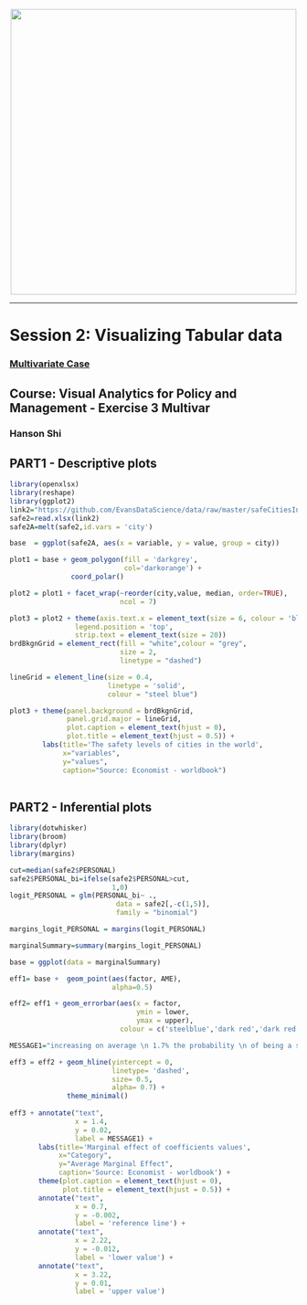 <br> 
<center><img src="http://i.imgur.com/sSaOozN.png" width="500"></center>

_____
<a id='part1'></a>

# Session 2: Visualizing Tabular data

### [Multivariate Case](https://github.com/EvansDataScience/VisualAnalytics_tabularDataMulti)
## Course: Visual Analytics for Policy and Management - Exercise 3 Multivar

### Hanson Shi

## PART1 - Descriptive plots

```r
library(openxlsx)
library(reshape)
library(ggplot2)
link2="https://github.com/EvansDataScience/data/raw/master/safeCitiesIndex.xlsx"
safe2=read.xlsx(link2)
safe2A=melt(safe2,id.vars = 'city')
```


```r
base  = ggplot(safe2A, aes(x = variable, y = value, group = city))

plot1 = base + geom_polygon(fill = 'darkgrey',
                            col='darkorange') + 
               coord_polar()

plot2 = plot1 + facet_wrap(~reorder(city,value, median, order=TRUE),
                           ncol = 7)

plot3 = plot2 + theme(axis.text.x = element_text(size = 6, colour = 'black'),
                legend.position = 'top',
                strip.text = element_text(size = 20))
brdBkgnGrid = element_rect(fill = "white",colour = "grey",
                           size = 2,
                           linetype = "dashed")

lineGrid = element_line(size = 0.4,
                        linetype = 'solid',
                        colour = "steel blue")

plot3 + theme(panel.background = brdBkgnGrid,
              panel.grid.major = lineGrid,
              plot.caption = element_text(hjust = 0),
              plot.title = element_text(hjust = 0.5)) +
        labs(title='The safety levels of cities in the world', 
             x="variables", 
             y="values",
             caption="Source: Economist - worldbook") 
                        
```




## PART2 - Inferential plots

```r
library(dotwhisker)
library(broom)
library(dplyr)
library(margins)
```

```r
cut=median(safe2$PERSONAL)
safe2$PERSONAL_bi=ifelse(safe2$PERSONAL>cut,
                         1,0)
logit_PERSONAL = glm(PERSONAL_bi~ .,
                          data = safe2[,-c(1,5)],
                          family = "binomial")
```

```r
margins_logit_PERSONAL = margins(logit_PERSONAL) 

marginalSummary=summary(margins_logit_PERSONAL)

base = ggplot(data = marginalSummary)

eff1= base +  geom_point(aes(factor, AME), 
                         alpha=0.5)

eff2= eff1 + geom_errorbar(aes(x = factor, 
                               ymin = lower, 
                               ymax = upper),
                           colour = c('steelblue','dark red','dark red'))

MESSAGE1="increasing on average \n 1.7% the probability \n of being a safe city"

eff3 = eff2 + geom_hline(yintercept = 0, 
                         linetype= 'dashed', 
                         size= 0.5, 
                         alpha= 0.7) + 
              theme_minimal()
             
eff3 + annotate("text", 
                x = 1.4, 
                y = 0.02, 
                label = MESSAGE1) +
       labs(title='Marginal effect of coefficients values', 
            x="Category", 
            y="Average Marginal Effect",
            caption='Source: Economist - worldbook') +
       theme(plot.caption = element_text(hjust = 0),
             plot.title = element_text(hjust = 0.5)) +
       annotate("text", 
                x = 0.7, 
                y = -0.002, 
                label = 'reference line') +
       annotate("text", 
                x = 2.22, 
                y = -0.012, 
                label = 'lower value') +
       annotate("text", 
                x = 3.22, 
                y = 0.01, 
                label = 'upper value') 
  

```


